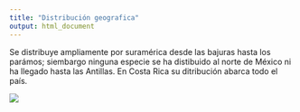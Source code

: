 ---
title: "Distribución geografica"
output: html_document
---

Se distribuye ampliamente por suramérica desde las bajuras hasta los parámos; siembargo ninguna especie se ha distibuido al norte de México ni ha llegado hasta las Antillas. En Costa Rica su ditribución abarca todo el país.

![](Imagen/distrib.jpeg)



